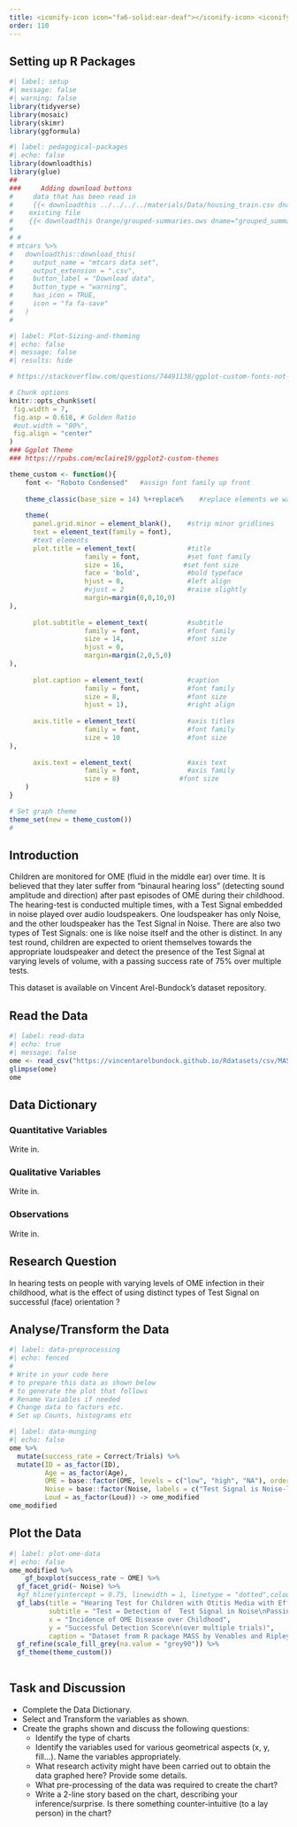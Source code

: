 ```yaml
---
title: <iconify-icon icon="fa6-solid:ear-deaf"></iconify-icon> <iconify-icon icon="fa-regular:sad-tear"></iconify-icon> Hearing Loss in Children
order: 110
---
```


## Setting up R Packages

```r
#| label: setup
#| message: false
#| warning: false
library(tidyverse)
library(mosaic)
library(skimr)
library(ggformula)

```


```r
#| label: pedagogical-packages
#| echo: false
library(downloadthis)
library(glue)
##
###     Adding download buttons
#     data that has been read in
#     {{< downloadthis ../../../../materials/Data/housing_train.csv dname="house_prices" label="Download the House Prices Dataset" icon="database-fill-down" type="info" >}}
#    existing file
#    {{< downloadthis Orange/grouped-summaries.ows dname="grouped_summaries" label="Download the Orange Workflow" icon="database-fill-down" type="info" >}} 
#    
# # 
# mtcars %>%
#   downloadthis::download_this(
#     output_name = "mtcars data set",
#     output_extension = ".csv",
#     button_label = "Download data",
#     button_type = "warning",
#     has_icon = TRUE,
#     icon = "fa fa-save"
#   )
#   
```

```r
#| label: Plot-Sizing-and-theming
#| echo: false
#| message: false
#| results: hide

# https://stackoverflow.com/questions/74491138/ggplot-custom-fonts-not-working-in-quarto

# Chunk options
knitr::opts_chunk$set(
 fig.width = 7,
 fig.asp = 0.618, # Golden Ratio
 #out.width = "80%",
 fig.align = "center"
)
### Ggplot Theme
### https://rpubs.com/mclaire19/ggplot2-custom-themes

theme_custom <- function(){ 
    font <- "Roboto Condensed"   #assign font family up front
    
    theme_classic(base_size = 14) %+replace%    #replace elements we want to change
    
    theme(
      panel.grid.minor = element_blank(),    #strip minor gridlines
      text = element_text(family = font),
      #text elements
      plot.title = element_text(             #title
                   family = font,            #set font family
                   size = 16,               #set font size
                   face = 'bold',            #bold typeface
                   hjust = 0,                #left align
                   #vjust = 2                #raise slightly
                   margin=margin(0,0,10,0)
),               
      
      plot.subtitle = element_text(          #subtitle
                   family = font,            #font family
                   size = 14,                #font size
                   hjust = 0,
                   margin=margin(2,0,5,0)
),               
      
      plot.caption = element_text(           #caption
                   family = font,            #font family
                   size = 8,                 #font size
                   hjust = 1),               #right align
      
      axis.title = element_text(             #axis titles
                   family = font,            #font family
                   size = 10                 #font size
),
      
      axis.text = element_text(              #axis text
                   family = font,            #axis family
                   size = 8)               #font size
    )
}

# Set graph theme
theme_set(new = theme_custom())
#
```

## Introduction

Children are monitored for OME (fluid in the middle ear) over time. It is believed that they later suffer from "binaural hearing loss" (detecting sound amplitude and direction) after past episodes of OME during their childhood. The hearing-test is conducted multiple times, with a Test Signal embedded in noise played over audio loudspeakers. One loudspeaker has only Noise, and the other loudspeaker has the Test Signal in Noise. There are also two types of Test Signals: one is like noise itself and the other is distinct. In any test round, children are expected to orient themselves towards the appropriate loudspeaker and detect the presence of the Test Signal at varying levels of volume, with a passing success rate of 75% over multiple tests. 

This dataset is available on Vincent Arel-Bundock's dataset repository.

## Read the Data

```r
#| label: read-data
#| echo: true
#| message: false
ome <- read_csv("https://vincentarelbundock.github.io/Rdatasets/csv/MASS/OME.csv")
glimpse(ome)
ome
```

## Data Dictionary
::: callout-note
### Quantitative Variables
Write in.

:::

::: callout-note
### Qualitative Variables
Write in.

:::

::: callout-note
### Observations
Write in.

:::

## Research Question

::: callout-note
In hearing tests on people with varying levels of OME infection in their childhood, what is the effect of using distinct types of Test Signal on successful (face) orientation ?
:::


## Analyse/Transform the Data

```r
#| label: data-preprocessing
#| echo: fenced
#
# Write in your code here 
# to prepare this data as shown below  
# to generate the plot that follows
# Rename Variables if needed
# Change data to factors etc.
# Set up Counts, histograms etc

```

```r
#| label: data-munging
#| echo: false
ome %>% 
  mutate(success_rate = Correct/Trials) %>% 
  mutate(ID = as_factor(ID), 
         Age = as_factor(Age),
         OME = base::factor(OME, levels = c("low", "high", "NA"), ordered = TRUE), 
         Noise = base::factor(Noise, labels = c("Test Signal is Noise-like", "Test Signal is Distinct"), levels = c("coherent", "incoherent")),
         Loud = as_factor(Loud)) -> ome_modified
ome_modified
```

## Plot the Data

```r
#| label: plot-ome-data
#| echo: false
ome_modified %>% 
    gf_boxplot(success_rate ~ OME) %>% 
  gf_facet_grid(~ Noise) %>% 
  #gf_hline(yintercept = 0.75, linewidth = 1, linetype = "dotted",colour = ~ "grey") %>% 
  gf_labs(title = "Hearing Test for Children with Otitis Media with Effusion (OME) Disease",,
          subtitle = "Test = Detection of  Test Signal in Noise\nPassing Score = 0.75",
          x = "Incidence of OME Disease over Childhood",
          y = "Successful Detection Score\n(over multiple trials)",
          caption = "Dataset from R package MASS by Venables and Ripley") %>% 
  gf_refine(scale_fill_grey(na.value = "grey90")) %>% 
  gf_theme(theme_custom())
  
```

## Task and Discussion

- Complete the Data Dictionary.
- Select and Transform the variables as shown.
- Create the graphs shown and discuss the following questions:
  -   Identify the type of charts
  -   Identify the variables used for various geometrical aspects (x, y,
    fill...). Name the variables appropriately.
  -   What research activity might have been carried out to obtain the data graphed here? Provide some details.
  - What pre-processing of the data was required to create the chart?
  - Write a 2-line story based on the chart, describing your inference/surprise. Is there something counter-intuitive (to a lay person) in the chart?


    

